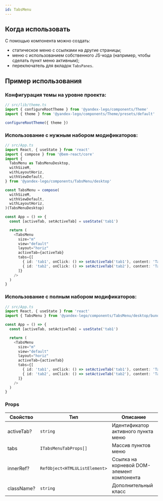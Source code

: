 ```yaml
---
id: TabsMenu
---
```


## Когда использовать

С помощью компонента можно создать:

- статическое меню с ссылками на другие страницы;
- меню с использованием собственного JS-кода (например, чтобы сделать пункт меню активным);
- переключатель для вкладок `TabsPanes`.

## Пример использования

### Конфигурация темы на уровне проекта:

```ts
// src/lib/theme.ts
import { configureRootTheme } from '@yandex-lego/components/Theme'
import { theme } from '@yandex-lego/components/Theme/presets/default'

configureRootTheme({ theme })
```

### Использование с нужным набором модификаторов:

```ts
// src/App.ts
import React, { useState } from 'react'
import { compose } from '@bem-react/core'
import {
  TabsMenu as TabsMenuDesktop,
  withSizeM,
  withLayoutHoriz,
  withViewDefault,
} from '@yandex-lego/components/TabsMenu/desktop'

const TabsMenu = compose(
  withSizeM,
  withViewDefault,
  withLayoutHoriz,
)(TabsMenuDesktop)

const App = () => {
  const [activeTab, setActiveTab] = useState('tab1')

  return (
    <TabsMenu
      size="m"
      view="default"
      layout="horiz"
      activeTab={activeTab}
      tabs={[
        { id: 'tab1', onClick: () => setActiveTab('tab1'), content: 'Tab 1' },
        { id: 'tab2', onClick: () => setActiveTab('tab2'), content: 'Tab 2' },
      ]}
    />
  )
}
```

### Использование с полным набором модификаторов:

```ts
// src/App.ts
import React, { useState } from 'react'
import { TabsMenu } from '@yandex-lego/components/TabsMenu/desktop/bundle'

const App = () => {
  const [activeTab, setActiveTab] = useState('tab1')

  return (
    <TabsMenu
      size="m"
      view="default"
      layout="horiz"
      activeTab={activeTab}
      tabs={[
        { id: 'tab1', onClick: () => setActiveTab('tab1'), content: 'Tab 1' },
        { id: 'tab2', onClick: () => setActiveTab('tab2'), content: 'Tab 2' },
      ]}
    />
  )
}
```

### Props

<!-- props:start -->
| Свойство   | Тип                           | Описание                                  |
| ---------- | ----------------------------- | ----------------------------------------- |
| activeTab? | `string`                      | Идентификатор активного пункта меню       |
| tabs       | `ITabsMenuTabProps[]`         | Массив пунктов меню                       |
| innerRef?  | `RefObject<HTMLUListElement>` | Ссылка на корневой DOM-элемент компонента |
| className? | `string`                      | Дополнительный класс                      |
<!-- props:end -->
